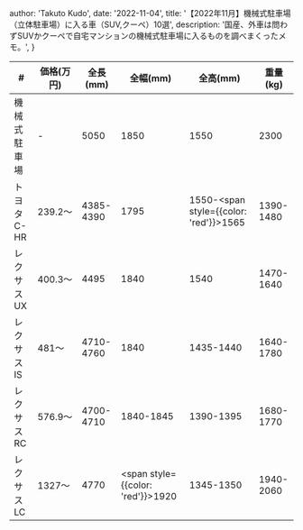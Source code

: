 
  author: 'Takuto Kudo',
  date: '2022-11-04',
  title: '【2022年11月】機械式駐車場（立体駐車場）に入る車（SUV,クーペ）10選',
  description:
    '国産、外車は問わずSUVかクーペで自宅マンションの機械式駐車場に入るものを調べまくったメモ。',
}


| # | 価格(万円) | 全長(mm) | 全幅(mm) | 全高(mm) | 重量(kg) |
| ---- | ---- | ---- | ---- | ---- | ---- |
| 機械式駐車場 | - | 5050 | 1850 | 1550 | 2300 |
| トヨタ C-HR | 239.2〜 | 4385-4390 | 1795 | 1550-<span style={{color: 'red'}}>1565</span> | 1390-1480 |
| レクサス UX | 400.3〜 | 4495 | 1840 | 1540 | 1470-1640 |
| レクサス IS | 481〜 | 4710-4760 | 1840 | 1435-1440 | 1640-1780 |
| レクサス RC | 576.9〜 | 4700-4710 | 1840-1845 | 1390-1395 | 1680-1770 |
| レクサス LC | 1327〜 | 4770 | <span style={{color: 'red'}}>1920</span> | 1345-1350 | 1940-2060 |
